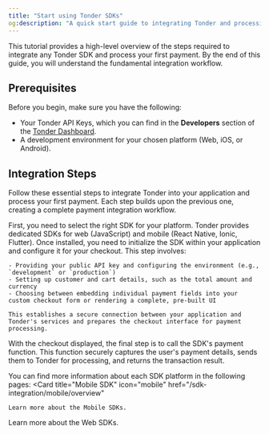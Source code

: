 ```yaml
---
title: "Start using Tonder SDKs"
og:description: "A quick start guide to integrating Tonder and processing your first payment."
---
```


This tutorial provides a high-level overview of the steps required to integrate any Tonder SDK and process your first payment. By the end of this guide, you will understand the fundamental integration workflow.

## Prerequisites

Before you begin, make sure you have the following:

- Your Tonder API Keys, which you can find in the **Developers** section of the [Tonder Dashboard](https://stage.tonder.io/dashboard/developers/).
- A development environment for your chosen platform (Web, iOS, or Android).

## Integration Steps

Follow these essential steps to integrate Tonder into your application and process your first payment. Each step builds upon the previous one, creating a complete payment integration workflow.

<Steps>
  <Step title="Choose and install your SDK">
    First, you need to select the right SDK for your platform. Tonder provides dedicated SDKs for web (JavaScript) and mobile (React Native, Ionic, Flutter).
  </Step>
  <Step title="Initialize and configure the SDK">
    Once installed, you need to initialize the SDK within your application and configure it for your checkout. This step involves:

    - Providing your public API key and configuring the environment (e.g., `development` or `production`)
    - Setting up customer and cart details, such as the total amount and currency
    - Choosing between embedding individual payment fields into your custom checkout form or rendering a complete, pre-built UI

    This establishes a secure connection between your application and Tonder's services and prepares the checkout interface for payment processing.
  </Step>
  <Step title="Process a payment">
    With the checkout displayed, the final step is to call the SDK's payment function. This function securely captures the user's payment details, sends them to Tonder for processing, and returns the transaction result.
  </Step>
</Steps>

You can find more information about each SDK platform in the following pages:
<CardGroup cols={2}>
  <Card 
    title="Mobile SDK" 
    icon="mobile"
    href="/sdk-integration/mobile/overview"
  >
    Learn more about the Mobile SDKs.
  </Card>
  <Card 
    title="Web SDK" 
    icon="js"
    href="/sdk-integration/web/overview"
  >
    Learn more about the Web SDKs.
  </Card>
</CardGroup>
